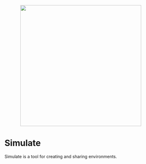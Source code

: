 <!--Copyright 2022 The HuggingFace Team. All rights reserved.

Licensed under the Apache License, Version 2.0 (the "License"); you may not use this file except in compliance with
the License. You may obtain a copy of the License at

http://www.apache.org/licenses/LICENSE-2.0

Unless required by applicable law or agreed to in writing, software distributed under the License is distributed on
an "AS IS" BASIS, WITHOUT WARRANTIES OR CONDITIONS OF ANY KIND, either express or implied. See the License for the
specific language governing permissions and limitations under the License.
-->


<p align="center">
    <br>
    <img src="https://github.com/huggingface/diffusers/docs/source/assets/simulate_library.png" width="400"/>
    <br>
</p>

# Simulate

Simulate is a tool for creating and sharing environments.